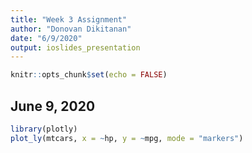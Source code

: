 ```yaml
---
title: "Week 3 Assignment"
author: "Donovan Dikitanan"
date: "6/9/2020"
output: ioslides_presentation
---
```


```r
knitr::opts_chunk$set(echo = FALSE)
```

## June 9, 2020

```r
library(plotly)
plot_ly(mtcars, x = ~hp, y = ~mpg, mode = "markers")
```